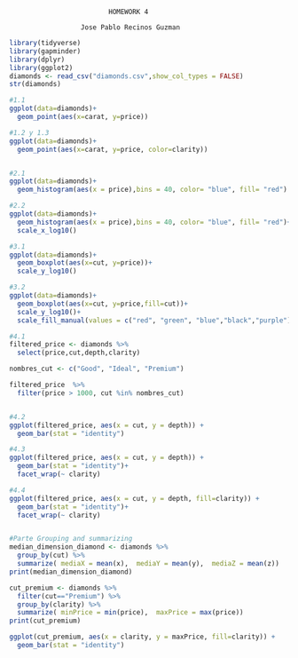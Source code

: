                              HOMEWORK 4
                             
                      Jose Pablo Recinos Guzman
```r
library(tidyverse)
library(gapminder)
library(dplyr)
library(ggplot2)
diamonds <- read_csv("diamonds.csv",show_col_types = FALSE)
str(diamonds)

#1.1
ggplot(data=diamonds)+
  geom_point(aes(x=carat, y=price)) 

#1.2 y 1.3
ggplot(data=diamonds)+
  geom_point(aes(x=carat, y=price, color=clarity)) 


#2.1
ggplot(data=diamonds)+
  geom_histogram(aes(x = price),bins = 40, color= "blue", fill= "red")

#2.2
ggplot(data=diamonds)+
  geom_histogram(aes(x = price),bins = 40, color= "blue", fill= "red")+
  scale_x_log10() 

#3.1
ggplot(data=diamonds)+
  geom_boxplot(aes(x=cut, y=price))+
  scale_y_log10()

#3.2
ggplot(data=diamonds)+
  geom_boxplot(aes(x=cut, y=price,fill=cut))+
  scale_y_log10()+
  scale_fill_manual(values = c("red", "green", "blue","black","purple"))

#4.1
filtered_price <- diamonds %>%
  select(price,cut,depth,clarity)

nombres_cut <- c("Good", "Ideal", "Premium")

filtered_price  %>%
  filter(price > 1000, cut %in% nombres_cut)


#4.2
ggplot(filtered_price, aes(x = cut, y = depth)) +
  geom_bar(stat = "identity")

#4.3
ggplot(filtered_price, aes(x = cut, y = depth)) +
  geom_bar(stat = "identity")+
  facet_wrap(~ clarity)

#4.4
ggplot(filtered_price, aes(x = cut, y = depth, fill=clarity)) +
  geom_bar(stat = "identity")+
  facet_wrap(~ clarity)


#Parte Grouping and summarizing
median_dimension_diamond <- diamonds %>%
  group_by(cut) %>%
  summarize( mediaX = mean(x),  mediaY = mean(y),  mediaZ = mean(z))
print(median_dimension_diamond)

cut_premium <- diamonds %>%
  filter(cut=="Premium") %>%
  group_by(clarity) %>%
  summarize( minPrice = min(price),  maxPrice = max(price))
print(cut_premium)

ggplot(cut_premium, aes(x = clarity, y = maxPrice, fill=clarity)) +
  geom_bar(stat = "identity")

```


